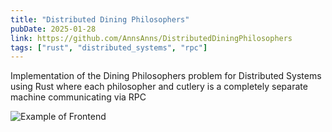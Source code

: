 ```yaml
---
title: "Distributed Dining Philosophers"
pubDate: 2025-01-28
link: https://github.com/AnnsAnns/DistributedDiningPhilosophers
tags: ["rust", "distributed_systems", "rpc"]
---
```


Implementation of the Dining Philosophers problem for Distributed Systems using Rust where each philosopher and cutlery is a completely separate machine communicating via RPC

![Example of Frontend](images/ddp.png "A showcase of the Frontend of the Project")